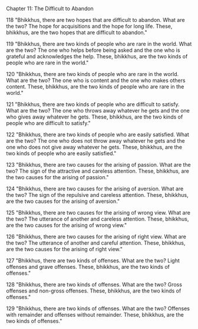 Chapter 11: The Difficult to Abandon

118
"Bhikkhus, there are two hopes that are difficult to abandon. What are the two? The hope for acquisitions and the hope for long life. These, bhikkhus, are the two hopes that are difficult to abandon."

119
"Bhikkhus, there are two kinds of people who are rare in the world. What are the two? The one who helps before being asked and the one who is grateful and acknowledges the help. These, bhikkhus, are the two kinds of people who are rare in the world."

120
"Bhikkhus, there are two kinds of people who are rare in the world. What are the two? The one who is content and the one who makes others content. These, bhikkhus, are the two kinds of people who are rare in the world."

121
"Bhikkhus, there are two kinds of people who are difficult to satisfy. What are the two? The one who throws away whatever he gets and the one who gives away whatever he gets. These, bhikkhus, are the two kinds of people who are difficult to satisfy."

122
"Bhikkhus, there are two kinds of people who are easily satisfied. What are the two? The one who does not throw away whatever he gets and the one who does not give away whatever he gets. These, bhikkhus, are the two kinds of people who are easily satisfied."

123
"Bhikkhus, there are two causes for the arising of passion. What are the two? The sign of the attractive and careless attention. These, bhikkhus, are the two causes for the arising of passion."

124
"Bhikkhus, there are two causes for the arising of aversion. What are the two? The sign of the repulsive and careless attention. These, bhikkhus, are the two causes for the arising of aversion."

125
"Bhikkhus, there are two causes for the arising of wrong view. What are the two? The utterance of another and careless attention. These, bhikkhus, are the two causes for the arising of wrong view."

126
"Bhikkhus, there are two causes for the arising of right view. What are the two? The utterance of another and careful attention. These, bhikkhus, are the two causes for the arising of right view."

127
"Bhikkhus, there are two kinds of offenses. What are the two? Light offenses and grave offenses. These, bhikkhus, are the two kinds of offenses."

128
"Bhikkhus, there are two kinds of offenses. What are the two? Gross offenses and non-gross offenses. These, bhikkhus, are the two kinds of offenses."

129
"Bhikkhus, there are two kinds of offenses. What are the two? Offenses with remainder and offenses without remainder. These, bhikkhus, are the two kinds of offenses."
